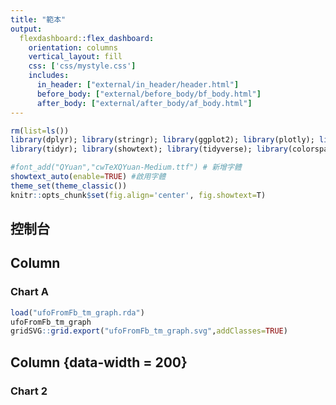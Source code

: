 ```yaml
---
title: "範本"
output: 
  flexdashboard::flex_dashboard:
    orientation: columns
    vertical_layout: fill
    css: ['css/mystyle.css']
    includes:
      in_header: ["external/in_header/header.html"]
      before_body: ["external/before_body/bf_body.html"]
      after_body: ["external/after_body/af_body.html"]
---
```


```r
rm(list=ls())
library(dplyr); library(stringr); library(ggplot2); library(plotly); library(lubridate); library(readr); library(colorspace); library(grDevices); library(shiny); library(shinyjs); library(scales);library(rio)
library(tidyr); library(showtext); library(tidyverse); library(colorspace);library(flexdashboard)

#font_add("QYuan","cwTeXQYuan-Medium.ttf") # 新增字體
showtext_auto(enable=TRUE) #啟用字體
theme_set(theme_classic())
knitr::opts_chunk$set(fig.align='center', fig.showtext=T)
```

控制台 {.sidebar}
------------------------







Column {data-width=800}
-----------------------------------------------------------------------

### Chart A

<div id="ufoFb">
```r
load("ufoFromFb_tm_graph.rda")
ufoFromFb_tm_graph
gridSVG::grid.export("ufoFromFb_tm_graph.svg",addClasses=TRUE)

```
<object id="myObject" data="ufoFromFb_tm_graph.svg" type="image/svg+xml" width="100%"></object>

</div>

Column {data-width = 200}
-------------------------------------
   
### Chart 2


```r
```   